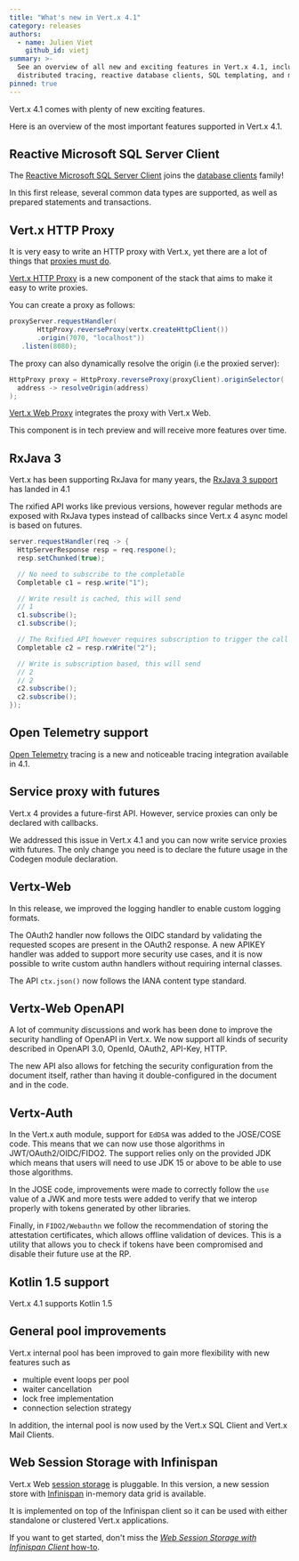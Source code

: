 ```yaml
---
title: "What's new in Vert.x 4.1"
category: releases
authors:
  - name: Julien Viet
    github_id: vietj
summary: >-
  See an overview of all new and exciting features in Vert.x 4.1, including futures,
  distributed tracing, reactive database clients, SQL templating, and more.
pinned: true
---
```


Vert.x 4.1 comes with plenty of new exciting features.

Here is an overview of the most important features supported in Vert.x 4.1.

## Reactive Microsoft SQL Server Client

The [Reactive Microsoft SQL Server Client](https://vertx.io/docs/4.1.0/vertx-mssql-client/java/) joins the [database clients](https://vertx.io/docs/#databases) family!

In this first release, several common data types are supported, as well as prepared statements and transactions.

## Vert.x HTTP Proxy

It is very easy to write an HTTP proxy with Vert.x, yet there are a lot of things that [proxies must do](https://www.mnot.net/blog/2011/07/11/what_proxies_must_do).

[Vert.x HTTP Proxy](https://vertx.io/docs/4.1.0/vertx-http-proxy/java/) is a new component of the stack that aims to make it easy to write proxies.

You can create a proxy as follows:

```java
proxyServer.requestHandler(
       HttpProxy.reverseProxy(vertx.createHttpClient())
       .origin(7070, "localhost"))
   .listen(8080);
```

The proxy can also dynamically resolve the origin (i.e the proxied server):

```java
HttpProxy proxy = HttpProxy.reverseProxy(proxyClient).originSelector(
  address -> resolveOrigin(address)
);
```

[Vert.x Web Proxy](https://vertx.io/docs/4.1.0/vertx-web-proxy/java/) integrates the proxy with Vert.x Web.

This component is in tech preview and will receive more features over time.

## RxJava 3

Vert.x has been supporting RxJava for many years, the [RxJava 3 support](https://vertx.io/docs/4.1.0/vertx-rx/java3/) has landed in 4.1

The rxified API works like previous versions, however regular methods are exposed with RxJava types
instead of callbacks since Vert.x 4 async model is based on futures.

```java
server.requestHandler(req -> {
  HttpServerResponse resp = req.respone();
  resp.setChunked(true);

  // No need to subscribe to the completable
  Completable c1 = resp.write("1");

  // Write result is cached, this will send
  // 1
  c1.subscribe();
  c1.subscribe();

  // The Rxified API however requires subscription to trigger the call
  Completable c2 = resp.rxWrite("2");

  // Write is subscription based, this will send
  // 2
  // 2
  c2.subscribe();
  c2.subscribe();
});
```

## Open Telemetry support

[Open Telemetry](https://vertx.io/docs/4.1.0/vertx-opentelemetry/java/) tracing is a new and noticeable tracing integration available in 4.1.

## Service proxy with futures

Vert.x 4 provides a future-first API. However, service proxies can only be declared with callbacks.

We addressed this issue in Vert.x 4.1 and you can now write service proxies with futures. The only change you
need is to declare the future usage in the Codegen module declaration.

## Vertx-Web

In this release, we improved the logging handler to enable custom logging formats.

The OAuth2 handler now follows the OIDC standard by validating the requested scopes are present in the OAuth2 response. A new APIKEY handler was added to support more security use cases, and it is now possible to write custom authn handlers without requiring internal classes.

The API `ctx.json()` now follows the IANA content type standard.

## Vertx-Web OpenAPI

A lot of community discussions and work has been done to improve the security handling of OpenAPI in Vert.x. We now support all kinds of security described in OpenAPI 3.0, OpenId, OAuth2, API-Key, HTTP.

The new API also allows for fetching the security configuration from the document itself, rather than having it double-configured in the document and in the code.

## Vertx-Auth

In the Vert.x auth module, support for `EdDSA` was added to the JOSE/COSE code. This means that we can now use those algorithms in JWT/OAuth2/OIDC/FIDO2. The support relies only on the provided JDK which means that users will need to use JDK 15 or above to be able to use those algorithms.

In the JOSE code, improvements were made to correctly follow the `use` value of a JWK and more tests were added to verify that we interop properly with tokens generated by other libraries.

Finally, in `FIDO2/Webauthn` we follow the recommendation of storing the attestation certificates, which allows offline validation of devices. This is a utility that allows you to check if tokens have been compromised and disable their future use at the RP.

## Kotlin 1.5 support

Vert.x 4.1 supports Kotlin 1.5

## General pool improvements

Vert.x internal pool has been improved to gain more flexibility with new features such as

- multiple event loops per pool
- waiter cancellation
- lock free implementation
- connection selection strategy

In addition, the internal pool is now used by the Vert.x SQL Client and Vert.x Mail Clients.

## Web Session Storage with Infinispan

Vert.x Web [session storage](https://vertx.io/docs/4.1.0/vertx-web/java/#_session_stores) is pluggable.
In this version, a new session store with [Infinispan](https://infinispan.org/) in-memory data grid is available.

It is implemented on top of the Infinispan client so it can be used with either standalone or clustered Vert.x applications.

If you want to get started, don't miss the [_Web Session Storage with Infinispan Client_ how-to](https://how-to.vertx.io/web-session-infinispan-howto/).

